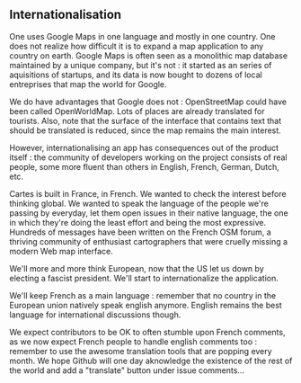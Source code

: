 ## Internationalisation

One uses Google Maps in one language and mostly in one country. One does not realize how difficult it is to expand a map application to any country on earth. Google Maps is often seen as a monolithic map database maintained by a unique company, but it's not : it started as an series of aquisitions of startups, and its data is now bought to dozens of local entreprises that map the world for Google.

We do have advantages that Google does not : OpenStreetMap could have been called OpenWorldMap. Lots of places are already translated for tourists. Also, note that the surface of the interface that contains text that should be translated is reduced, since the map remains the main interest.

However, internationalising an app has consequences out of the product itself : the community of developers working on the project consists of real people, some more fluent than others in English, French, German, Dutch, etc.

Cartes is built in France, in French. We wanted to check the interest before thinking global. We wanted to speak the language of the people we're passing by everyday, let them open issues in their native language, the one in which they're doing the least effort and being the most expressive. Hundreds of messages have been written on the French OSM forum, a thriving community of enthusiast cartographers that were cruelly missing a modern Web map interface.

We'll more and more think European, now that the US let us down by electing a fascist president. We'll start to internationalize the application.

We'll keep French as a main language : remember that no country in the European union natively speak english anymore. English remains the best language for international discussions though.

We expect contributors to be OK to often stumble upon French comments, as we now expect French people to handle english comments too : remember to use the awesome translation tools that are popping every month. We hope Github will one day aknowledge the existence of the rest of the world and add a "translate" button under issue comments...

